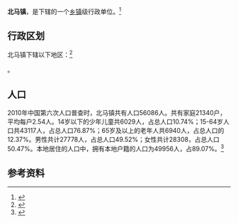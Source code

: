 {{中国乡级行政区|37/06/81/103/000}}

'''北马镇'''，是{{PRC admin/fullname|37/06/81/103/000|3}}下辖的一个[[乡镇|乡镇]]级行政单位。<ref>{{PRC admin/ref sgc|{{PRC admin/parent|37/06/81/103/000}}}}</ref>

== 行政区划 ==

北马镇下辖以下地区：<ref>{{PRC admin/ref sgc|37/06/81/103/000}}</ref>

{{PRC admin/children|37/06/81/103/000}}。
== 人口 ==

2010年中国第六次人口普查时，北马镇共有人口56086人。共有家庭21340户，平均每户2.54人。14岁以下的少年儿童共6029人，占总人口10.74%；15-64岁人口共43117人，占总人口76.87%；65岁及以上的老年人共6940人，占总人口的12.37%。男性共计27778人，占总人口49.52%；女性共计28308，占总人口50.47%。本地居住的人口中，拥有本地户籍的人口为49956人，占89.07%。<ref name="人口普查2010">{{cite web| url =http://www.yearbookchina.com/navipage-n2013030152000017.html| title =《中国2010年人口普查分乡、镇、街道资料》| author =中国国务院人口普查办公室、中国国家统计局人口就业统计司等| year =2010| website =统计年鉴分享平台| page =表15 山东省乡、镇、街道人口| format =收费| access-date =2018-07-19| archive-url =https://web.archive.org/web/20180719084356/http://www.yearbookchina.com/navipage-n2013030152000017.html| archive-date =2018-07-19| dead-url =yes}}</ref>

== 参考资料 ==

{{reflist}}

{{行政区划小作品}}
{{PRC admin/navcat|37/06/81/103/000}}